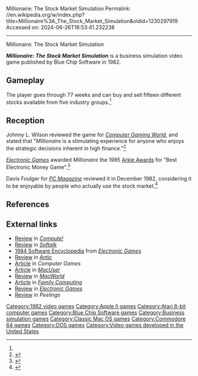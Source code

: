 Millionaire: The Stock Market Simulation
Permalink: //en.wikipedia.org/w/index.php?title=Millionaire%3A_The_Stock_Market_Simulation&oldid=1230297919
Accessed on: 2024-06-26T16:53:41.232238



------
Millionaire: The Stock Market Simulation
{{short description|1982 video game}}
{{Infobox video game
| collapsible = 
| state = 
| italic title = 
| image = Millionaire The Stock Market Simulator cover.jpg
| alt = 
| caption = 
| developer = 
| publisher = Blue Chip Software
| series = 
| engine = 
| platforms = [[Apple II series|Apple II]], [[Atari 8-bit]], [[Commodore 64]], [[MS-DOS]], [[Classic Mac OS|Macintosh]]
| released = 1982
| genre = Simulation
| modes = 
}}

'''''Millionaire: The Stock Market Simulation''''' is a business simulation video game published by Blue Chip Software in 1982.

==Gameplay==
The player goes through 77 weeks and can buy and sell fifteen different stocks available from five industry groups.<ref name="CGW9"/>

==Reception==
Johnny L. Wilson reviewed the game for ''[[Computer Gaming World]]'', and stated that "''Millionaire'' is a stimulating experience for anyone who enjoys the strategic decisions inherent in high finance."<ref name="CGW9">{{cite magazine |last=Wilson |first=Johnny L. |title=Latch onto the Bull: The "Bear" Facts About Millionaire! |magazine=Computer Gaming World |date=Mar–Apr 1983 |volume=1 |issue=9 |pages=26–28, 40}}</ref>

''[[Electronic Games]]'' awarded ''Millionaire'' the 1985 [[Arkie Awards]] for "Best Electronic Money Game".<ref>{{Cite magazine|url=https://archive.org/details/Electronic_Games_Volume_03_Number_01_1985-01_Reese_Communications_US/page/n25/mode/2up| magazine=[[Electronic Games]] | volume=3 | issue=1 | publisher=Reese Communications |date=January 1985 | first= | last= | title=1985 Arkie Awards | page=27 }}</ref>

Davis Foulger for ''[[PC Magazine]]'' reviewed it in December 1982, considering it to be enjoyable by people who actually use the stock market.<ref>{{Cite magazine |url=https://archive.org/details/PC-Mag-1982-12/page/n151/mode/2up| magazine=[[PC Magazine]] | date = December 1982 | first=Davis | last=Foulger | title=From Stock Portfolios To Art Portfolios | pages=151, 155}}</ref>

==References==
{{Reflist}}

==External links==
*[https://archive.org/details/1983-12-compute-magazine/page/n177/mode/2up Review] in ''[[Compute!]]''
*[https://archive.org/details/softalkv4n04dec1983/page/358/mode/2up Review] in ''[[Softalk]]''
*[https://archive.org/stream/RetroGameMagazineOneShots/1984%20Software%20Encyclopedia%20%281983%29%20Over%20900%20Descriptions%20and%20Ratings#page/n23/mode/2up 1984 Software Encyclopedia] from ''[[Electronic Games]]''
*[https://archive.org/details/1987-02-anticmagazine/page/n45/mode/2up Review] in ''[[Antic (magazine)|Antic]]''
*[https://archive.org/details/Computer_Games_Vol_3_No_4_1984-12_Carnegie_Publications_US/page/n35/mode/2up?q=Stocks Article] in ''Computer Games''
*[https://archive.org/details/MacUser8511November1985/page/n89/mode/2up Article] in ''[[MacUser]]''
*[https://archive.org/details/macworld00unse_c02/page/144/mode/2up Review] in ''[[MacWorld]]''
*[https://archive.org/details/family-computing-37/page/n13/mode/2up Article] in ''[[Family Computing]]''
*[https://archive.org/details/Electronic_Games_Volume_02_Number_14_1984-09_Reese_Communications_US/page/n43/mode/2up Review] in ''[[Electronic Games]]''
*[https://archive.org/details/peelings-ii-v4n5-1983/page/n39/mode/2up Review] in ''Peelings''

[[Category:1982 video games]]
[[Category:Apple II games]]
[[Category:Atari 8-bit computer games]]
[[Category:Blue Chip Software games]]
[[Category:Business simulation games]]
[[Category:Classic Mac OS games]]
[[Category:Commodore 64 games]]
[[Category:DOS games]]
[[Category:Video games developed in the United States]]